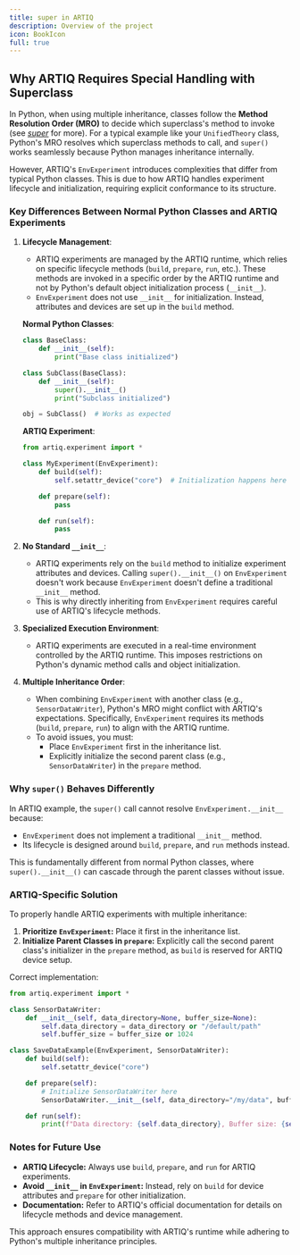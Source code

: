 ---
title: super in ARTIQ
description: Overview of the project
icon: BookIcon
full: true
---


## Why ARTIQ Requires Special Handling with Superclass

In Python, when using multiple inheritance, classes follow the **Method Resolution Order (MRO)** to decide which superclass's method to invoke (see [*super*](../python/super.mdx) for more). For a typical example like your `UnifiedTheory` class, Python's MRO resolves which superclass methods to call, and `super()` works seamlessly because Python manages inheritance internally.

However, ARTIQ's `EnvExperiment` introduces complexities that differ from typical Python classes. This is due to how ARTIQ handles experiment lifecycle and initialization, requiring explicit conformance to its structure.

### Key Differences Between Normal Python Classes and ARTIQ Experiments

1. **Lifecycle Management**:
   - ARTIQ experiments are managed by the ARTIQ runtime, which relies on specific lifecycle methods (`build`, `prepare`, `run`, etc.). These methods are invoked in a specific order by the ARTIQ runtime and not by Python's default object initialization process (`__init__`).
   - `EnvExperiment` does not use `__init__` for initialization. Instead, attributes and devices are set up in the `build` method.

   **Normal Python Classes**:
   ```python
   class BaseClass:
       def __init__(self):
           print("Base class initialized")

   class SubClass(BaseClass):
       def __init__(self):
           super().__init__()
           print("Subclass initialized")

   obj = SubClass()  # Works as expected
   ```

   **ARTIQ Experiment**:
   ```python
   from artiq.experiment import *

   class MyExperiment(EnvExperiment):
       def build(self):
           self.setattr_device("core")  # Initialization happens here

       def prepare(self):
           pass

       def run(self):
           pass
   ```

2. **No Standard `__init__`**:
   - ARTIQ experiments rely on the `build` method to initialize experiment attributes and devices. Calling `super().__init__()` on `EnvExperiment` doesn't work because `EnvExperiment` doesn't define a traditional `__init__` method.
   - This is why directly inheriting from `EnvExperiment` requires careful use of ARTIQ's lifecycle methods.

3. **Specialized Execution Environment**:
   - ARTIQ experiments are executed in a real-time environment controlled by the ARTIQ runtime. This imposes restrictions on Python's dynamic method calls and object initialization.

4. **Multiple Inheritance Order**:
   - When combining `EnvExperiment` with another class (e.g., `SensorDataWriter`), Python's MRO might conflict with ARTIQ's expectations. Specifically, `EnvExperiment` requires its methods (`build`, `prepare`, `run`) to align with the ARTIQ runtime.
   - To avoid issues, you must:
     - Place `EnvExperiment` first in the inheritance list.
     - Explicitly initialize the second parent class (e.g., `SensorDataWriter`) in the `prepare` method.

### Why `super()` Behaves Differently
In ARTIQ example, the `super()` call cannot resolve `EnvExperiment.__init__` because:
- `EnvExperiment` does not implement a traditional `__init__` method.
- Its lifecycle is designed around `build`, `prepare`, and `run` methods instead.

This is fundamentally different from normal Python classes, where `super().__init__()` can cascade through the parent classes without issue.

### ARTIQ-Specific Solution
To properly handle ARTIQ experiments with multiple inheritance:
1. **Prioritize `EnvExperiment`:** Place it first in the inheritance list.
2. **Initialize Parent Classes in `prepare`:** Explicitly call the second parent class's initializer in the `prepare` method, as `build` is reserved for ARTIQ device setup.

Correct implementation:
```python
from artiq.experiment import *

class SensorDataWriter:
    def __init__(self, data_directory=None, buffer_size=None):
        self.data_directory = data_directory or "/default/path"
        self.buffer_size = buffer_size or 1024

class SaveDataExample(EnvExperiment, SensorDataWriter):
    def build(self):
        self.setattr_device("core")

    def prepare(self):
        # Initialize SensorDataWriter here
        SensorDataWriter.__init__(self, data_directory="/my/data", buffer_size=2048)

    def run(self):
        print(f"Data directory: {self.data_directory}, Buffer size: {self.buffer_size}")
```

### Notes for Future Use
- **ARTIQ Lifecycle:** Always use `build`, `prepare`, and `run` for ARTIQ experiments.
- **Avoid `__init__` in `EnvExperiment`:** Instead, rely on `build` for device attributes and `prepare` for other initialization.
- **Documentation:** Refer to ARTIQ's official documentation for details on lifecycle methods and device management.

This approach ensures compatibility with ARTIQ's runtime while adhering to Python's multiple inheritance principles.

